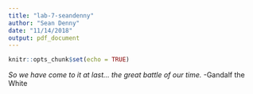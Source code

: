 ```yaml
---
title: "lab-7-seandenny"
author: "Sean Denny"
date: "11/14/2018"
output: pdf_document
---
```


```r
knitr::opts_chunk$set(echo = TRUE)
```

*So we have come to it at last... the great battle of our time.* -Gandalf the White